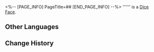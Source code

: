 <%-- [PAGE_INFO]
PageTitle=##
[END_PAGE_INFO] --%>
{{Item Infobox
|id          = 250597
|image       = Item .png{{subst:void|<!--$UPLOAD:<<SpriteOutput/Rogue/DLC/Dice/SurfaceIcon/IconRogueDlcDiceFaceI7.png>-<Item .png>-<Item Icons>>-->}}
|type        = Dice Face
|invCategory = 
|rarity      = 3
|effect      = 
|description = 
}}
'''''' is a [[Dice Face]].

==Other Languages==
{{Other Languages
|en   = 
|zhs  = 
|zht  = 
|ja   = 
|ko   = 
|es   = 
|fr   = 
|ru   = 
|th   = 
|vi   = 
|de   = 
|id   = 
|pt   = 
}}

==Change History==
{{Change History|1.6}}